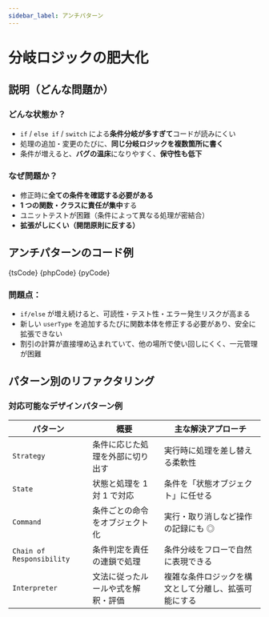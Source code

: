 ```yaml
---
sidebar_label: アンチパターン
---
```




# 分岐ロジックの肥大化

## 説明（どんな問題か）

### どんな状態か？

- `if` / `else if` / `switch` による**条件分岐が多すぎて**コードが読みにくい
- 処理の追加・変更のたびに、**同じ分岐ロジックを複数箇所に書く**
- 条件が増えると、**バグの温床**になりやすく、**保守性も低下**

### なぜ問題か？

- 修正時に**全ての条件を確認する必要がある**
- **1 つの関数・クラスに責任が集中**する
- ユニットテストが困難（条件によって異なる処理が密結合）
- **拡張がしにくい（開閉原則に反する）**

## アンチパターンのコード例

<Tabs groupId="language">
  <TabItem value="ts" label="TypeScript">
    <CodeBlock language="ts">{tsCode}</CodeBlock>
  </TabItem>
  <TabItem value="php" label="PHP">
    <CodeBlock language="php">{phpCode}</CodeBlock>
  </TabItem>
  <TabItem value="python" label="Python">
    <CodeBlock language="python">{pyCode}</CodeBlock>
  </TabItem>
</Tabs>

### 問題点：

- `if/else` が増え続けると、可読性・テスト性・エラー発生リスクが高まる
- 新しい `userType` を追加するたびに関数本体を修正する必要があり、安全に拡張できない
- 割引の計算が直接埋め込まれていて、他の場所で使い回しにくく、一元管理が困難

## パターン別のリファクタリング

### 対応可能なデザインパターン例

| パターン                  | 概要                               | 主な解決アプローチ                                   |
| ------------------------- | ---------------------------------- | ---------------------------------------------------- |
| `Strategy`                | 条件に応じた処理を外部に切り出す   | 実行時に処理を差し替える柔軟性                       |
| `State`                   | 状態と処理を 1 対 1 で対応         | 条件を「状態オブジェクト」に任せる                   |
| `Command`                 | 条件ごとの命令をオブジェクト化     | 実行・取り消しなど操作の記録にも ◎                   |
| `Chain of Responsibility` | 条件判定を責任の連鎖で処理         | 条件分岐をフローで自然に表現できる                   |
| `Interpreter`             | 文法に従ったルールや式を解釈・評価 | 複雑な条件ロジックを構文として分離し、拡張可能にする |
